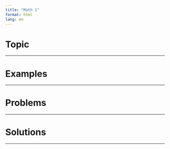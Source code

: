 ```yaml
---
title: "Math 1"
format: html
lang: mn
---
```


# Topic

---

# Examples

---

# Problems

---

# Solutions

---
